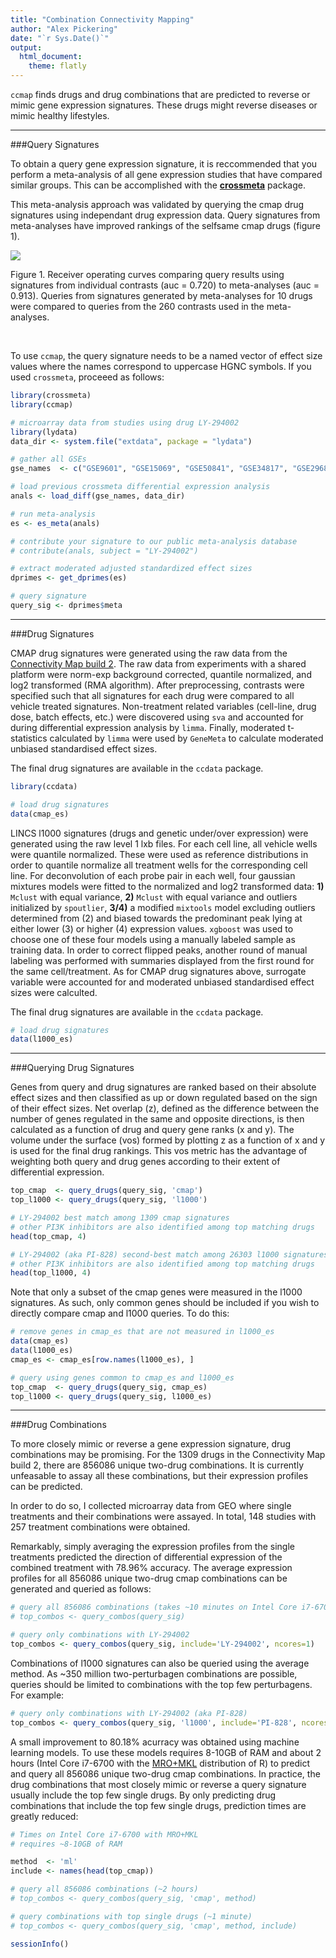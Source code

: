 ```yaml
---
title: "Combination Connectivity Mapping"
author: "Alex Pickering"
date: "`r Sys.Date()`"
output:
  html_document:
    theme: flatly
---
```

<!--
%\VignetteEngine{knitr::rmarkdown}
%\VignetteIndexEntry{ccmap vignette}
-->


`ccmap` finds drugs and drug combinations that are predicted to reverse or
mimic gene expression signatures. These drugs might reverse diseases or mimic 
healthy lifestyles.

-----------------

###Query Signatures

To obtain a query gene expression signature, it is reccommended that you perform a 
meta-analysis of all gene expression studies that have compared similar groups.
This can be accomplished with the [**crossmeta**](https://github.com/alexvpickering/crossmeta) package.

This meta-analysis approach was validated by querying the cmap drug signatures 
using independant drug expression data. Query signatures from meta-analyses have 
improved rankings of the selfsame cmap drugs (figure 1).


![](meta-vs-cons.png)

Figure 1. Receiver operating curves comparing query results using 
signatures from individual contrasts (auc = 0.720) to meta-analyses (auc = 0.913).
Queries from signatures generated by meta-analyses for 10 drugs were compared to
queries from the 260 contrasts used in the meta-analyses.

<br>

To use `ccmap`, the query signature needs to be a named vector of effect size 
values where the names correspond to uppercase HGNC symbols. If you used 
`crossmeta`, proceeed as follows:


```r
library(crossmeta)
library(ccmap)

# microarray data from studies using drug LY-294002
library(lydata)
data_dir <- system.file("extdata", package = "lydata")

# gather all GSEs
gse_names  <- c("GSE9601", "GSE15069", "GSE50841", "GSE34817", "GSE29689")

# load previous crossmeta differential expression analysis
anals <- load_diff(gse_names, data_dir)

# run meta-analysis
es <- es_meta(anals)

# contribute your signature to our public meta-analysis database
# contribute(anals, subject = "LY-294002")

# extract moderated adjusted standardized effect sizes
dprimes <- get_dprimes(es)

# query signature
query_sig <- dprimes$meta
```

-----------------

###Drug Signatures

CMAP drug signatures were generated using the raw data from the [Connectivity Map
build 2](https://www.broadinstitute.org/cmap/). The raw data from experiments with
a shared platform were norm-exp background corrected, quantile normalized, and 
log2 transformed (RMA algorithm). After preprocessing, contrasts were specified
such that all signatures for each drug were compared to all vehicle treated signatures.
Non-treatment related variables (cell-line, drug dose, batch effects, etc.)
were discovered using `sva` and accounted for during differential expression
analysis by `limma`. Finally, moderated t-statistics calculated by `limma` were 
used by `GeneMeta` to calculate moderated unbiased standardised effect sizes.

The final drug signatures are available in the `ccdata` package.

```r
library(ccdata)

# load drug signatures
data(cmap_es)
```

LINCS l1000 signatures (drugs and genetic under/over expression) were generated using the raw level 1 lxb files. For each cell line, all vehicle wells were quantile normalized. These were used as reference distributions in order to quantile normalize all treatment wells for the corresponding cell line. For deconvolution of each probe pair in each well, four gaussian mixtures models were fitted to the normalized and log2 transformed data: **1)** `Mclust` with equal variance, **2)** `Mclust` with equal variance and outliers initialized by `spoutlier`, **3/4)** a modified `mixtools` model excluding outliers determined from (2) and biased towards the predominant peak lying at either lower (3) or higher (4) expression values. `xgboost` was used to choose one of these four models using a manually labeled sample as training data. In order to correct flipped peaks, another round of manual labeling was performed with summaries displayed from the first round for the same cell/treatment. As for CMAP drug signatures above, surrogate variable were accounted for and moderated unbiased standardised effect sizes were calculted.

The final drug signatures are available in the `ccdata` package.

```r
# load drug signatures
data(l1000_es)
```

-----------------

###Querying Drug Signatures

Genes from query and drug signatures are ranked based on their absolute effect
sizes and then classified as up or down regulated based on the sign of their 
effect sizes. Net overlap (z), defined as the difference between the number of
genes regulated in the same and opposite directions, is then calculated as a
function of drug and query gene ranks (x and y). The volume under the surface 
(vos) formed by plotting z as a function of x and y is used for the final drug 
rankings. This vos metric has the advantage of weighting both query and drug 
genes according to their extent of differential expression. 

```r
top_cmap  <- query_drugs(query_sig, 'cmap')
top_l1000 <- query_drugs(query_sig, 'l1000')

# LY-294002 best match among 1309 cmap signatures
# other PI3K inhibitors are also identified among top matching drugs
head(top_cmap, 4)

# LY-294002 (aka PI-828) second-best match among 26303 l1000 signatures
# other PI3K inhibitors are also identified among top matching drugs
head(top_l1000, 4)
```

Note that only a subset of the cmap genes were measured in the l1000 signatures. As such, only common genes should be included if you wish to directly compare cmap and l1000 queries. To do this:

```r
# remove genes in cmap_es that are not measured in l1000_es
data(cmap_es)
data(l1000_es)
cmap_es <- cmap_es[row.names(l1000_es), ]

# query using genes common to cmap_es and l1000_es
top_cmap  <- query_drugs(query_sig, cmap_es)
top_l1000 <- query_drugs(query_sig, l1000_es)
```

-----------------

###Drug Combinations


To more closely mimic or reverse a gene expression signature, drug combinations
may be promising. For the 1309 drugs in the Connectivity Map build 2, there are 
856086 unique two-drug combinations. It is currently unfeasable to assay all these
combinations, but their expression profiles can be predicted.

In order to do so, I collected microarray data from GEO where single treatments
and their combinations were assayed. In total, 148 studies with 257 treatment 
combinations were obtained.

Remarkably, simply averaging the expression profiles from the single treatments
predicted the direction of differential expression of the combined treatment 
with 78.96% accuracy. The average expression profiles for all 856086 unique two-drug cmap combinations can be generated and queried as follows:

```r
# query all 856086 combinations (takes ~10 minutes on Intel Core i7-6700)
# top_combos <- query_combos(query_sig)

# query only combinations with LY-294002
top_combos <- query_combos(query_sig, include='LY-294002', ncores=1)
```

Combinations of l1000 signatures can also be queried using the average method. As ~350 million two-perturbagen combinations are possible, queries should be limited to combinations with the top few perturbagens. For example:

```r

# query only combinations with LY-294002 (aka PI-828)
top_combos <- query_combos(query_sig, 'l1000', include='PI-828', ncores=1)
```


A small improvement to 80.18% acurracy was obtained using machine learning models.
To use these models requires 8-10GB of RAM and about 2 hours (Intel Core i7-6700 with the [MRO+MKL](https://mran.revolutionanalytics.com/open/) distribution of R) to predict and query all 856086 unique two-drug cmap combinations. In practice, the drug combinations that most closely mimic or reverse a query signature usually include the top few single drugs. By only predicting drug combinations that include the top few single drugs, prediction times are greatly reduced:

```r
# Times on Intel Core i7-6700 with MRO+MKL
# requires ~8-10GB of RAM

method  <- 'ml'
include <- names(head(top_cmap))

# query all 856086 combinations (~2 hours)
# top_combos <- query_combos(query_sig, 'cmap', method)

# query combinations with top single drugs (~1 minute)
# top_combos <- query_combos(query_sig, 'cmap', method, include)

sessionInfo()
```
